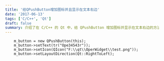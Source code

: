 ```yaml
---
title: '给QPushButton增加图标并且显示在文本右边'
date: '2017-06-13'
tags: ['C/C++', 'Qt']
draft: false
summary: 介绍了在 C/C++ 的 Qt 中，给 QPushButton 增加图标并显示在文本右边的方法。通过创建按钮、设置文本、图标及布局方向实现，如上述代码所示。 
---
```


```
    m_button = new QPushButton(this);
    m_button->setText(tr("Ope34543r"));
    m_button->setIcon(QIcon("F:\\qt\\OperWidget\\test.png"));
    m_button->setLayoutDirection(Qt::RightToLeft);
```